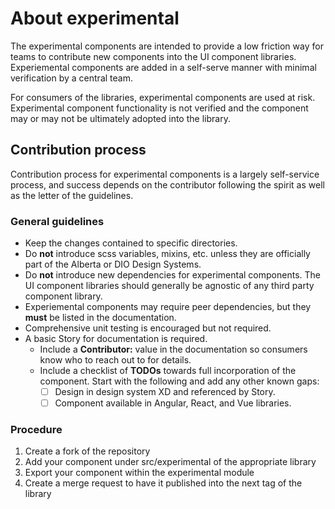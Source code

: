 
<Meta title="Experimental/About" />

# About experimental
The experimental components are intended to provide a low friction way for teams to
contribute new components into the UI component libraries. Experiemental components
are added in a self-serve manner with minimal verification by a central team.

For consumers of the libraries, experimental components are used at risk.
Experimental component functionality is not verified and the component may or may not
be ultimately adopted into the library.

## Contribution process
Contribution process for experimental components is a largely self-service process,
and success depends on the contributor following the spirit as well as the letter
of the guidelines.

### General guidelines
- Keep the changes contained to specific directories.
- Do **not**  introduce scss variables, mixins, etc. unless they are officially part of
the Alberta or DIO Design Systems.
- Do **not** introduce new dependencies for experimental components. The UI component
libraries should generally be agnostic of any third party component library.
- Experiemental components may require peer dependencies, but they **must**  be listed
in the documentation.
- Comprehensive unit testing is encouraged but not required.
- A basic Story for documentation is required.
  - Include a **Contributor:** value in the documentation so consumers know who to reach
  out to for details.
  - Include a checklist of **TODOs** towards full incorporation of the component.
  Start with the following and add any other known gaps:
    - [ ] Design in design system XD and referenced by Story.
    - [ ] Component available in Angular, React, and Vue libraries.

### Procedure

1. Create a fork of the repository
2. Add your component under src/experimental of the appropriate library
3. Export your component within the experimental module
4. Create a merge request to have it published into the next tag of the library


